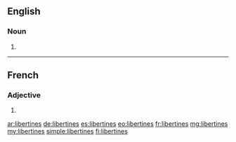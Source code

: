 ==English==

===Noun===
{{head|en|plural}}

# {{plural of|libertine|lang=en}}

----

==French==

===Adjective===
{{fr-adj-form}}

# {{feminine plural of|libertin|lang=fr}}

[[ar:libertines]]
[[de:libertines]]
[[es:libertines]]
[[eo:libertines]]
[[fr:libertines]]
[[mg:libertines]]
[[my:libertines]]
[[simple:libertines]]
[[fi:libertines]]